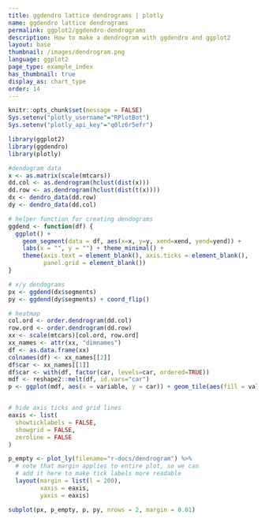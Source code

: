 ```yaml
---
title: ggdendro lattice dendrograms | plotly
name: ggdendro lattice dendrograms
permalink: ggplot2/ggdendro-dendrograms
description: How to make a dendrogram with ggdendro and ggplot2
layout: base
thumbnail: /images/dendrogram.png
language: ggplot2
page_type: example_index
has_thumbnail: true
display_as: chart_type
order: 14
---
```


```r
knitr::opts_chunk$set(message = FALSE)
Sys.setenv("plotly_username"="RPlotBot")
Sys.setenv("plotly_api_key"="q0lz6r5efr")
```


```r
library(ggplot2)
library(ggdendro)
library(plotly)

#dendogram data
x <- as.matrix(scale(mtcars))
dd.col <- as.dendrogram(hclust(dist(x)))
dd.row <- as.dendrogram(hclust(dist(t(x))))
dx <- dendro_data(dd.row)
dy <- dendro_data(dd.col)

# helper function for creating dendograms
ggdend <- function(df) {
  ggplot() +
    geom_segment(data = df, aes(x=x, y=y, xend=xend, yend=yend)) +
    labs(x = "", y = "") + theme_minimal() +
    theme(axis.text = element_blank(), axis.ticks = element_blank(),
          panel.grid = element_blank())
}

# x/y dendograms
px <- ggdend(dx$segments)
py <- ggdend(dy$segments) + coord_flip()

# heatmap
col.ord <- order.dendrogram(dd.col)
row.ord <- order.dendrogram(dd.row)
xx <- scale(mtcars)[col.ord, row.ord]
xx_names <- attr(xx, "dimnames")
df <- as.data.frame(xx)
colnames(df) <- xx_names[[2]]
df$car <- xx_names[[1]]
df$car <- with(df, factor(car, levels=car, ordered=TRUE))
mdf <- reshape2::melt(df, id.vars="car")
p <- ggplot(mdf, aes(x = variable, y = car)) + geom_tile(aes(fill = value))


# hide axis ticks and grid lines
eaxis <- list(
  showticklabels = FALSE,
  showgrid = FALSE,
  zeroline = FALSE
)

p_empty <- plot_ly(filename="r-docs/dendrogram") %>%
  # note that margin applies to entire plot, so we can
  # add it here to make tick labels more readable
  layout(margin = list(l = 200),
         xaxis = eaxis,
         yaxis = eaxis)

subplot(px, p_empty, p, py, nrows = 2, margin = 0.01)
```
